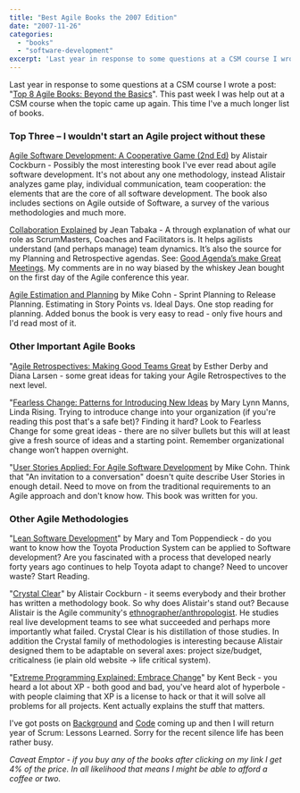 ```yaml
---
title: "Best Agile Books the 2007 Edition"
date: "2007-11-26"
categories: 
  - "books"
  - "software-development"
excerpt: 'Last year in response to some questions at a CSM course I wrote a post: "[Top 8 Agile'
---
```


Last year in response to some questions at a CSM course I wrote a post: "[Top 8 Agile Books: Beyond the Basics](/blog/agile_and_relat)". This past week I was help out at a CSM course when the topic came up again. This time I've a much longer list of books.

### **Top Three – I wouldn't start an Agile project without these**

[Agile Software Development: A Cooperative Game (2nd Ed)](external:https://www.amazon.com/Agile-Software-Development-Cooperative-Game/dp/0321482751/&tag=notesfromatoo-20) by Alistair Cockburn - Possibly the most interesting book I've ever read about agile software development. It's not about any one methodology, instead Alistair analyzes game play, individual communication, team cooperation: the elements that are the core of all software development. The book also includes sections on Agile outside of Software, a survey of the various methodologies and much more.

[Collaboration Explained](external:https://www.amazon.com/Collaboration-Explained-Facilitation-Software-Development/dp/0321268776/&tag=notesfromatoo-20) by Jean Tabaka - A through explanation of what our role as ScrumMasters, Coaches and Facilitators is. It helps agilists understand (and perhaps manage) team dynamics. It’s also the source for my Planning and Retrospective agendas. See: [Good Agenda’s make Great Meetings](/blog/good-agendas-ma). My comments are in no way biased by the whiskey Jean bought on the first day of the Agile conference this year.

[Agile Estimation and Planning](external:https://www.amazon.com/Agile-Estimating-Planning-Robert-Martin/dp/0131479415/&tag=notesfromatoo-20) by Mike Cohn - Sprint Planning to Release Planning. Estimating in Story Points vs. Ideal Days. One stop reading for planning. Added bonus the book is very easy to read - only five hours and I'd read most of it.

### **Other Important Agile Books**

"[Agile Retrospectives: Making Good Teams Great](external:https://www.amazon.com/Agile-Retrospectives-Making-Teams-Great/dp/0977616649/&tag=notesfromatoo-20) by Esther Derby and Diana Larsen - some great ideas for taking your Agile Retrospectives to the next level.

"[Fearless Change: Patterns for Introducing New Ideas](external:https://www.amazon.com/gp/product/0201741571/&tag=notesfromatoo-20) by Mary Lynn Manns, Linda Rising. Trying to introduce change into your organization (if you're reading this post that's a safe bet)? Finding it hard? Look to Fearless Change for some great ideas - there are no silver bullets but this will at least give a fresh source of ideas and a starting point. Remember organizational change won’t happen overnight.

"[User Stories Applied: For Agile Software Development](external:https://www.amazon.com/User-Stories-Applied-Development-Addison-Wesley/dp/0321205685/&tag=notesfromatoo-20) by Mike Cohn. Think that "An invitation to a conversation" doesn't quite describe User Stories in enough detail. Need to move on from the traditional requirements to an Agile approach and don't know how. This book was written for you.

### **Other Agile Methodologies**

"[Lean Software Development](external:https://www.amazon.com/Lean-Software-Development-Agile-Toolkit/dp/0321150783/&tag=notesfromatoo-20)" by Mary and Tom Poppendieck - do you want to know how the Toyota Production System can be applied to Software development? Are you fascinated with a process that developed nearly forty years ago continues to help Toyota adapt to change? Need to uncover waste? Start Reading.

"[Crystal Clear](external:https://www.amazon.com/Crystal-Clear-Human-Powered-Methodology-Development/dp/0201699478/&tag=notesfromatoo-20)" by Alistair Cockburn - it seems everybody and their brother has written a methodology book. So why does Alistair's stand out? Because Alistair is the Agile community's [ethnographer/anthropologist](external:https://www.merriam-webster.com/dictionary/ethnographer). He studies real live development teams to see what succeeded and perhaps more importantly what failed. Crystal Clear is his distillation of those studies. In addition the Crystal family of methodologies is interesting because Alistair designed them to be adaptable on several axes: project size/budget, criticalness (ie plain old website -> life critical system).

"[Extreme Programming Explained: Embrace Change](external:https://www.amazon.com/Extreme-Programming-Explained-Embrace-Change/dp/0321278658/&tag=notesfromatoo-20)" by Kent Beck - you heard a lot about XP - both good and bad, you've heard alot of hyperbole - with people claiming that XP is a license to hack or that it will solve all problems for all projects. Kent actually explains the stuff that matters.

I've got posts on [Background](/blog/best-agile-bo-1) and [Code](/blog/best-agile-bo-2) coming up and then I will return year of Scrum: Lessons Learned. Sorry for the recent silence life has been rather busy.

_Caveat Emptor - if you buy any of the books after clicking on my link I get 4% of the price. In all likelihood that means I might be able to afford a coffee or two._
